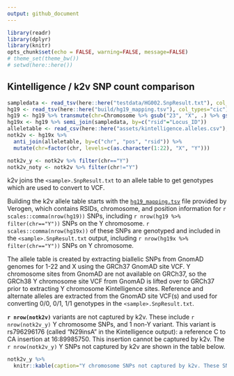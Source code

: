 ```yaml
---
output: github_document
---
```


```r
library(readr)
library(dplyr)
library(knitr)
opts_chunk$set(echo = FALSE, warning=FALSE, message=FALSE)
# theme_set(theme_bw())
# setwd(here::here())
```

## Kintelligence / k2v SNP count comparison

```r
sampledata <- read_tsv(here::here("testdata/HG002.SnpResult.txt"), col_types="ciiicciii")
hg19 <- read_tsv(here::here("build/hg19_mapping.tsv"), col_types="cic")
hg19 <- hg19 %>% transmute(chr=Chromosome %>% gsub("23", "X", .) %>% gsub("24", "Y", .), pos=Position, rsid=RsId)
hg19x <- hg19 %>% semi_join(sampledata, by=c("rsid"="Locus_ID"))
alleletable <- read_csv(here::here("assets/kintelligence.alleles.csv"), col_types = "cicccd")
notk2v <- hg19x %>% 
  anti_join(alleletable, by=c("chr", "pos", "rsid")) %>% 
  mutate(chr=factor(chr, levels=c(as.character(1:22), "X", "Y")))

notk2v_y <- notk2v %>% filter(chr=="Y")
notk2v_noty <- notk2v %>% filter(chr!="Y")
```

k2v joins the `<sample>.SnpResult.txt` to an allele table to get genotypes which are used to convert to VCF. 

Building the k2v allele table starts with the [`hg19_mapping.tsv`](hg19_mapping.tsv) file provided by Verogen, which contains RSIDs, chromosome, and position information for `r scales::comma(nrow(hg19))` SNPs, including `r nrow(hg19 %>% filter(chr=="Y"))` SNPs on the Y chromosome. `r scales::comma(nrow(hg19x))` of these SNPs are genotyped and included in the `<sample>.SnpResult.txt` output, including `r nrow(hg19x %>% filter(chr=="Y"))` SNPs on Y chromosome.

The allele table is created by extracting biallelic SNPs from GnomAD genomes for 1-22 and X using the GRCh37 GnomAD site VCF. Y chromosome sites from GnomAD are not available on GRCh37, so the GRCh38 Y chromosome site VCF from GnomAD is lifted over to GRCh37 prior to extracting Y chromosome Kintelligence sites. Reference and alternate alleles are extracted from the GnomAD site VCF(s) and used for converting 0/0, 0/1, 1/1 genotypes in the `<sample>.SnpResult.txt`.

**`r nrow(notk2v)`** variants are not captured by k2v. These include `r nrow(notk2v_y)` Y chromosome SNPs, and 1 non-Y variant. This variant is rs796296176 (called "N29insA" in the Kintelligence output): a reference C to CA insertion at 16:89985750. This insertion cannot be captured by k2v. The `r nrow(notk2v_y)` Y SNPs not captured by k2v are shown in the table below.

```r
notk2v_y %>% 
  knitr::kable(caption="Y chromosome SNPs not captured by k2v. These SNPs are not in the GnomAD GRCh38 site VCF after liftover to GRCh37.")
```
